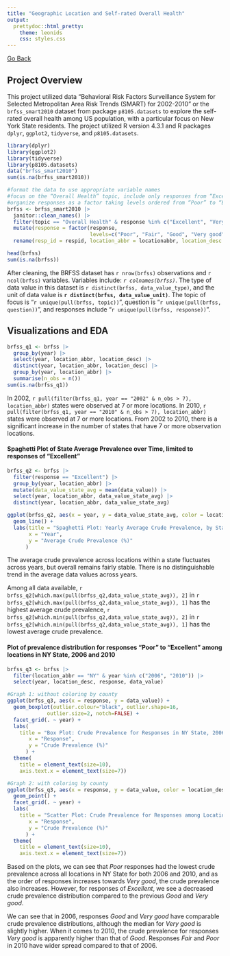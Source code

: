 ```yaml
---
title: "Geographic Location and Self-rated Overall Health"
output: 
  prettydoc::html_pretty:
    theme: leonids
    css: styles.css
---
```


[Go Back](github_projects.html) 

## Project Overview

This project utilized data “Behavioral Risk Factors Surveillance System for Selected Metropolitan Area Risk Trends (SMART) for 2002-2010” or the `brfss_smart2010` dataset from package `p8105.datasets` to explore the self-rated overall health among US population, with a particular focus on New York State residents. The project utilized R version 4.3.1 and R packages `dplyr`, `ggplot2`, `tidyverse`, and `p8105.datasets`. 

```r
library(dplyr)
library(ggplot2)
library(tidyverse)
library(p8105.datasets)
data("brfss_smart2010")
sum(is.na(brfss_smart2010))
```

```r
#format the data to use appropriate variable names
#focus on the “Overall Health” topic, include only responses from “Excellent” to “Poor”
#organize responses as a factor taking levels ordered from “Poor” to “Excellent”
brfss <- brfss_smart2010 |>
  janitor::clean_names() |> 
  filter(topic == "Overall Health" & response %in% c("Excellent", "Very good", "Good", "Fair", "Poor")) |> 
  mutate(response = factor(response, 
                           levels=c("Poor", "Fair", "Good", "Very good", "Excellent"), ordered=TRUE)) |>
  rename(resp_id = respid, location_abbr = locationabbr, location_desc = locationdesc)

head(brfss)
sum(is.na(brfss))
```

After cleaning, the BRFSS dataset has `r nrow(brfss)` observations and `r ncol(brfss)` variables. Variables include: *`r colnames(brfss)`*. The type of data value in this dataset is `r distinct(brfss, data_value_type)`, and the unit of data value is **`r distinct(brfss, data_value_unit)`**. The topic of focus is "`r unique(pull(brfss, topic))`", question is "`r unique(pull(brfss, question))`", and responses include "`r unique(pull(brfss, response))`".

## Visualizations and EDA

```r
brfss_q1 <- brfss |> 
  group_by(year) |> 
  select(year, location_abbr, location_desc) |>
  distinct(year, location_abbr, location_desc) |>
  group_by(year, location_abbr) |>
  summarise(n_obs = n())
sum(is.na(brfss_q1))
```

In 2002, `r pull(filter(brfss_q1, year == "2002" & n_obs > 7), location_abbr)` states were observed at 7 or more locations. 
In 2010, `r pull(filter(brfss_q1, year == "2010" & n_obs > 7), location_abbr)` states were observed at 7 or more locations. 
From 2002 to 2010, there is a significant increase in the number of states that have 7 or more observation locations. 

#### Spaghetti Plot of State Average Prevalence over Time, limited to responses of "Excellent"
```r
brfss_q2 <- brfss |> 
  filter(response == "Excellent") |>
  group_by(year, location_abbr) |> 
  mutate(data_value_state_avg = mean(data_value)) |>
  select(year, location_abbr, data_value_state_avg) |>
  distinct(year, location_abbr, data_value_state_avg)

ggplot(brfss_q2, aes(x = year, y = data_value_state_avg, color = location_abbr)) + 
  geom_line() +
  labs(title = "Spaghetti Plot: Yearly Average Crude Prevalence, by State",
       x = "Year",
       y = "Average Crude Prevalence (%)"
      )
```

The average crude prevalence across locations within a state fluctuates across years, but overall remains fairly stable. There is no distinguishable trend in the average data values across years. 
  
Among all data available, `r brfss_q2[which.max(pull(brfss_q2,data_value_state_avg)), 2]` in `r brfss_q2[which.max(pull(brfss_q2,data_value_state_avg)), 1]` has the highest average crude prevalence, `r brfss_q2[which.min(pull(brfss_q2,data_value_state_avg)), 2]` in `r brfss_q2[which.min(pull(brfss_q2,data_value_state_avg)), 1]` has the lowest average crude prevalence.

#### Plot of prevalence distribution for responses “Poor” to “Excellent” among locations in NY State, 2006 and 2010
```r
brfss_q3 <- brfss |>
  filter(location_abbr == "NY" & year %in% c("2006", "2010")) |>
  select(year, location_desc, response, data_value)

#Graph 1: without coloring by county
ggplot(brfss_q3, aes(x = response, y = data_value)) + 
  geom_boxplot(outlier.colour="black", outlier.shape=16,
             outlier.size=2, notch=FALSE) + 
  facet_grid(. ~ year) +
  labs(
    title = "Box Plot: Crude Prevalence for Responses in NY State, 2006 vs. 2010",
       x = "Response",
       y = "Crude Prevalence (%)"
      ) + 
  theme(
    title = element_text(size=10),
    axis.text.x = element_text(size=7))

#Graph 2: with coloring by county
ggplot(brfss_q3, aes(x = response, y = data_value, color = location_desc)) + 
  geom_point() + 
  facet_grid(. ~ year) +
  labs(
    title = "Scatter Plot: Crude Prevalence for Responses among Locations in NY State, 2006 vs. 2010",
       x = "Response",
       y = "Crude Prevalence (%)"
      ) + 
  theme(
    title = element_text(size=10),
    axis.text.x = element_text(size=7))
```

Based on the plots, we can see that *Poor* responses had the lowest crude prevalence across all locations in NY State for both 2006 and 2010, and as the order of responses increases towards *Very good*, the crude prevalence also increases. However, for responses of *Excellent*, we see a decreased crude prevalence distribution compared to the previous *Good* and *Very good*. 
  
We can see that in 2006, responses *Good* and *Very good* have comparable crude prevalence distributions, although the median for *Very good* is slightly higher. When it comes to 2010, the crude prevalence for responses *Very good* is apparently higher than that of *Good*. Responses *Fair* and *Poor* in 2010 have wider spread compared to that of 2006.
